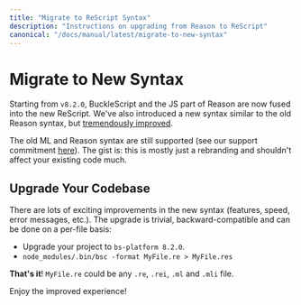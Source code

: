 ```yaml
---
title: "Migrate to ReScript Syntax"
description: "Instructions on upgrading from Reason to ReScript"
canonical: "/docs/manual/latest/migrate-to-new-syntax"
---
```


# Migrate to New Syntax

Starting from `v8.2.0`, BuckleScript and the JS part of Reason are now fused into the new ReScript. We've also introduced a new syntax similar to the old Reason syntax, but [tremendously improved](https://reasonml.org/blog/bucklescript-8-1-new-syntax).

The old ML and Reason syntax are still supported (see our support commitment [here](https://reasonml.org/blog/a-note-on-bucklescripts-future-commitments)). The gist is: this is mostly just a rebranding and shouldn't affect your existing code much.

## Upgrade Your Codebase

There are lots of exciting improvements in the new syntax (features, speed, error messages, etc.). The upgrade is trivial, backward-compatible and can be done on a per-file basis:

- Upgrade your project to `bs-platform 8.2.0`.
- `node_modules/.bin/bsc -format MyFile.re > MyFile.res`

**That's it**! `MyFile.re` could be any `.re`, `.rei`, `.ml` and `.mli` file.

Enjoy the improved experience!
